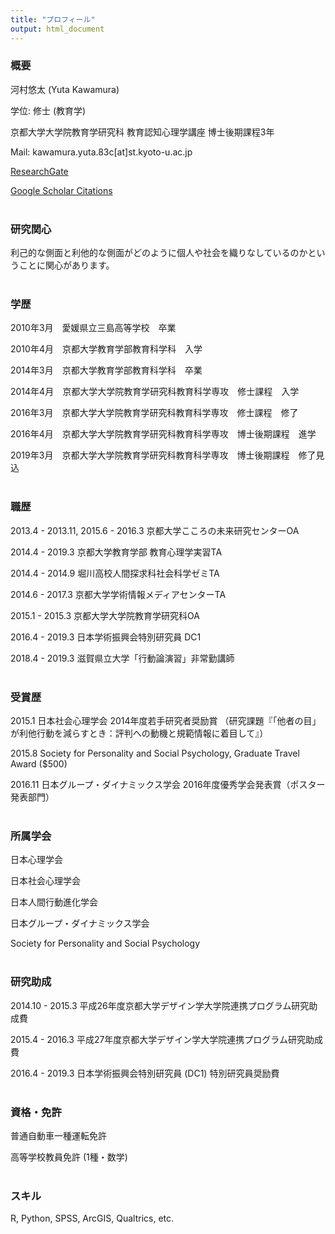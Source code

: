 ```yaml
---
title: "プロフィール"
output: html_document
---
```


### 概要

河村悠太 (Yuta Kawamura)

学位: 修士 (教育学)

京都大学大学院教育学研究科 教育認知心理学講座 博士後期課程3年

Mail: kawamura.yuta.83c[at]st.kyoto-u.ac.jp

[ResearchGate](https://www.researchgate.net/profile/Yuta_Kawamura)

[Google Scholar Citations](https://scholar.google.co.jp/citations?user=YCD4gaoAAAAJ&hl=ja&oi=ao)
<br/><br/>

### 研究関心

利己的な側面と利他的な側面がどのように個人や社会を織りなしているのかということに関心があります。
<br/><br/>

### 学歴
2010年3月　愛媛県立三島高等学校　卒業

2010年4月　京都大学教育学部教育科学科　入学

2014年3月　京都大学教育学部教育科学科　卒業

2014年4月　京都大学大学院教育学研究科教育科学専攻　修士課程　入学

2016年3月　京都大学大学院教育学研究科教育科学専攻　修士課程　修了

2016年4月　京都大学大学院教育学研究科教育科学専攻　博士後期課程　進学

2019年3月　京都大学大学院教育学研究科教育科学専攻　博士後期課程　修了見込
<br/><br/>

### 職歴

2013.4 - 2013.11, 2015.6 - 2016.3 京都大学こころの未来研究センターOA

2014.4 - 2019.3 京都大学教育学部 教育心理学実習TA

2014.4 - 2014.9 堀川高校人間探求科社会科学ゼミTA

2014.6 - 2017.3 京都大学学術情報メディアセンターTA

2015.1 - 2015.3 京都大学大学院教育学研究科OA

2016.4 - 2019.3 日本学術振興会特別研究員 DC1

2018.4 - 2019.3 滋賀県立大学「行動論演習」非常勤講師
<br/><br/>

### 受賞歴
2015.1 日本社会心理学会 2014年度若手研究者奨励賞 （研究課題『「他者の目」が利他行動を減らすとき：評判への動機と規範情報に着目して』）

2015.8 Society for Personality and Social Psychology, Graduate Travel Award ($500)

2016.11 日本グループ・ダイナミックス学会 2016年度優秀学会発表賞（ポスター発表部門）
<br/><br/>

### 所属学会
日本心理学会

日本社会心理学会

日本人間行動進化学会

日本グループ・ダイナミックス学会

Society for Personality and Social Psychology
<br/><br/>

### 研究助成
2014.10 - 2015.3 平成26年度京都大学デザイン学大学院連携プログラム研究助成費

2015.4 - 2016.3 平成27年度京都大学デザイン学大学院連携プログラム研究助成費

2016.4 - 2019.3 日本学術振興会特別研究員 (DC1) 特別研究員奨励費
<br/><br/>

### 資格・免許
普通自動車一種運転免許

高等学校教員免許 (1種・数学)
<br/><br/>

### スキル
R, Python, SPSS, ArcGIS, Qualtrics, etc.